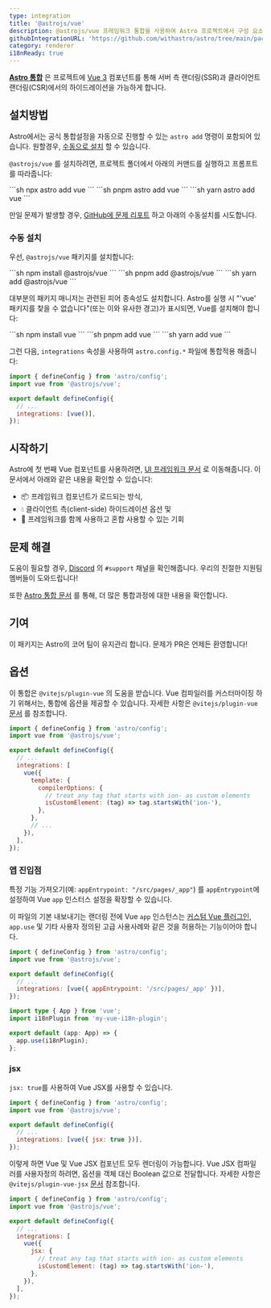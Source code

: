 ```yaml
---
type: integration
title: '@astrojs/vue'
description: @astrojs/vue 프레임워크 통합을 사용하여 Astro 프로젝트에서 구성 요소 지원을 확장하는 방법을 알아봅니다.
githubIntegrationURL: 'https://github.com/withastro/astro/tree/main/packages/integrations/vue/'
category: renderer
i18nReady: true
---
```


**[Astro 통합](/en/guides/integrations-guide/)** 은 프로젝트에 [Vue 3](https://vuejs.org/) 컴포넌트를 통해 서버 측 랜더링(SSR)과 클라이언트 랜더링(CSR)에서의 하이드레이션을 가능하게 합니다.

## 설치방법

Astro에서는 공식 통합설정을 자동으로 진행할 수 있는 `astro add` 명령이 포함되어 있습니다. 원할경우, [수동으로 설치](#manual-install) 할 수 있습니다.

`@astrojs/vue` 를 설치하려면, 프로젝트 폴더에서 아래의 커맨드를 실행하고 프롬프트를 따라줍니다:

<PackageManagerTabs>
  <Fragment slot="npm">
  ```sh
  npx astro add vue
  ```
  </Fragment>
  <Fragment slot="pnpm">
  ```sh
  pnpm astro add vue
  ```
  </Fragment>
  <Fragment slot="yarn">
  ```sh
  yarn astro add vue
  ```
  </Fragment>
</PackageManagerTabs>

만일 문제가 발생할 경우, [GitHub에 문제 리포트](https://github.com/withastro/astro/issues) 하고 아래의 수동설치를 시도합니다.

### 수동 설치

우선, `@astrojs/vue` 패키지를 설치합니다:

<PackageManagerTabs>
  <Fragment slot="npm">
  ```sh
  npm install @astrojs/vue
  ```
  </Fragment>
  <Fragment slot="pnpm">
  ```sh
  pnpm add @astrojs/vue
  ```
  </Fragment>
  <Fragment slot="yarn">
  ```sh
  yarn add @astrojs/vue
  ```
  </Fragment>
</PackageManagerTabs>

대부분의 패키지 매니저는 관련된 피어 종속성도 설치합니다. Astro를 실행 시 "'vue' 패키지를 찾을 수 없습니다"(또는 이와 유사한 경고)가 표시되면, Vue를 설치해야 합니다:

<PackageManagerTabs>
  <Fragment slot="npm">
  ```sh
  npm install vue
  ```
  </Fragment>
  <Fragment slot="pnpm">
  ```sh
  pnpm add vue
  ```
  </Fragment>
  <Fragment slot="yarn">
  ```sh
  yarn add vue
  ```
  </Fragment>
</PackageManagerTabs>

그런 다음, `integrations` 속성을 사용하여 `astro.config.*` 파일에 통합적용 해줍니다:

```js ins={2} ins="vue()" title="astro.config.mjs"
import { defineConfig } from 'astro/config';
import vue from '@astrojs/vue';

export default defineConfig({
  // ...
  integrations: [vue()],
});
```

## 시작하기

Astro에 첫 번째 Vue 컴포넌트를 사용하려면,  [UI 프레임워크 문서](/ko/core-concepts/framework-components/#using-framework-components) 로 이동해줍니다. 이 문서에서 아래와 같은 내용을 확인할 수 있습니다:

* 📦 프레임워크 컴포넌트가 로드되는 방식,
* 💧 클라이언트 측(client-side) 하이드레이션 옵션 및
* 🤝 프레임워크를 함께 사용하고 혼합 사용할 수 있는 기회

## 문제 해결

도움이 필요할 경우, [Discord](https://astro.build/chat) 의 `#support` 채널을 확인해줍니다. 우리의 친절한 지원팀 멤버들이 도와드립니다!

또한 [Astro 통합 문서](/en/guides/integrations-guide/) 를 통해, 더 많은 통합과정에 대한 내용을 확인합니다.

## 기여

이 패키지는 Astro의 코어 팀이 유지관리 합니다. 문제가 PR은 언제든 환영합니다!

## 옵션

이 통합은 `@vitejs/plugin-vue` 의 도움을 받습니다. Vue 컴파일러를 커스터마이징 하기 위해서는, 통합에 옵션을 제공할 수 있습니다. 자세한 사항은 `@vitejs/plugin-vue` [문서](https://www.npmjs.com/package/@vitejs/plugin-vue) 를 참조합니다.

```js title="astro.config.mjs"
import { defineConfig } from 'astro/config';
import vue from '@astrojs/vue';

export default defineConfig({
  // ...
  integrations: [
    vue({
      template: {
        compilerOptions: {
          // treat any tag that starts with ion- as custom elements
          isCustomElement: (tag) => tag.startsWith('ion-'),
        },
      },
      // ...
    }),
  ],
});
```

### 앱 진입점

특정 기능 가져오기(예: `appEntrypoint: "/src/pages/_app"`) 를 `appEntrypoint`에 설정하여 Vue `app` 인스터스 설정을 확장할 수 있습니다.

이 파일의 기본 내보내기는 랜더링 전에 Vue `app` 인스턴스는 [커스텀 Vue 플러그인](https://vuejs.org/guide/reusability/plugins.html), `app.use` 및 기타 사용자 정의된 고급 사용사례와 같은 것을 허용하는 기능이어야 합니다.


```js title="astro.config.mjs"
import { defineConfig } from 'astro/config';
import vue from '@astrojs/vue';

export default defineConfig({
  // ...
  integrations: [vue({ appEntrypoint: '/src/pages/_app' })],
});
```

```ts title="src/pages/_app.ts"
import type { App } from 'vue';
import i18nPlugin from 'my-vue-i18n-plugin';

export default (app: App) => {
  app.use(i18nPlugin);
};
```

### jsx

`jsx: true`를 사용하여 Vue JSX를 사용할 수 있습니다.

```js title="astro.config.mjs"
import { defineConfig } from 'astro/config';
import vue from '@astrojs/vue';

export default defineConfig({
  // ...
  integrations: [vue({ jsx: true })],
});
```

이렇게 하면 Vue 및 Vue JSX 컴포넌트 모두 렌더링이 가능합니다. Vue JSX 컴파일러를 사용자정의 하려면, 옵션을 객체 대신 Boolean 값으로 전달합니다. 자세한 사항은 `@vitejs/plugin-vue-jsx` [문서](https://www.npmjs.com/package/@vitejs/plugin-vue-jsx) 참조합니다.

```js title="astro.config.mjs"
import { defineConfig } from 'astro/config';
import vue from '@astrojs/vue';

export default defineConfig({
  // ...
  integrations: [
    vue({
      jsx: {
        // treat any tag that starts with ion- as custom elements
        isCustomElement: (tag) => tag.startsWith('ion-'),
      },
    }),
  ],
});
```

